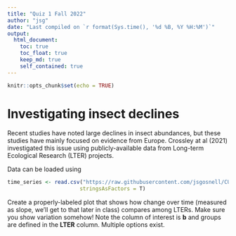 ```yaml
---
title: "Quiz 1 Fall 2022"
author: "jsg"
date: "Last compiled on `r format(Sys.time(), '%d %B, %Y %H:%M')`"
output:
  html_document:
    toc: true
    toc_float: true
    keep_md: true
    self_contained: true
---
```


```r
knitr::opts_chunk$set(echo = TRUE)
```

# Investigating insect declines

Recent studies have noted large declines in insect abundances, but these studies have mainly
focused on evidence from Europe.  Crossley at al (2021) investigated this issue using 
publicly-available data from Long-term Ecological Research (LTER) projects.

Data can be loaded using 

```r
time_series <- read.csv("https://raw.githubusercontent.com/jsgosnell/CUNY-BioStats/master/datasets/data_from_crossley_et_al_2021.csv",
                       stringsAsFactors = T)
```

Create a properly-labeled plot that shows how change over time (measured as slope, we'll get 
to that later in class) compares among LTERs. Make sure you show variation somehow!
Note the column of interest is **b** and groups are defined in the **LTER** 
column. Multiple options exist.
